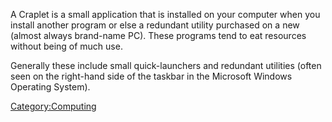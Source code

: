 A Craplet is a small application that is installed on your computer when you install another program or else a redundant utility purchased on a new (almost always brand-name PC). These programs tend to eat resources without being of much use.

Generally these include small quick-launchers and redundant utilities (often seen on the right-hand side of the taskbar in the Microsoft Windows Operating System).
{{vocabulary-stub}}{{computer-stub}}
[[Category:Computing]]